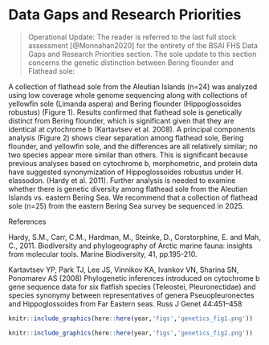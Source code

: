 # Data Gaps and Research Priorities 
> Operational Update: The reader is referred to the last full stock assessment [@Monnahan2020] for the entirety of the BSAI FHS Data Gaps and Research Priorities section. The sole update to this section concerns the genetic distinction between Bering flounder and Flathead sole:

A collection of flathead sole from the Aleutian Islands (n=24) was analyzed using low coverage whole genome sequencing along with collections of yellowfin sole (Limanda aspera) and Bering flounder (Hippoglossoides robustus) (Figure 1). Results confirmed that flathead sole is genetically distinct from Bering flounder, which is significant given that they are identical at cytochrome b (Kartavtsev et al. 2008). A principal components analysis (Figure 2) shows clear separation among flathead sole, Bering flounder, and yellowfin sole, and the differences are all relatively similar; no two species appear more similar than others. This is significant because previous analyses based on cytochrome b, morphometric, and protein data have suggested synonymization of Hippoglossoides robustus under H. elassodon. (Hardy et al. 2011). Further analysis is needed to examine whether there is genetic diversity among flathead sole from the Aleutian Islands vs. eastern Bering Sea. We recommend that a collection of flathead sole (n=25) from the eastern Bering Sea survey be sequenced in 2025.

References 

Hardy, S.M., Carr, C.M., Hardman, M., Steinke, D., Corstorphine, E. and Mah, C., 2011. Biodiversity and phylogeography of Arctic marine fauna: insights from molecular tools. Marine Biodiversity, 41, pp.195-210.

Kartavtsev YP, Park TJ, Lee JS, Vinnikov KA, Ivankov VN, Sharina SN, Ponomarev AS (2008) Phylogenetic inferences introduced on cytochrome b gene sequence data for six flatfish species (Teleostei, Pleuronectidae) and species synonymy between representatives of genera Pseuopleuronectes and Hippoglossoides from Far Eastern seas. Russ J Genet 44:451–458

 
 
```r
knitr::include_graphics(here::here(year,'figs','genetics_fig1.png'))
```


```r
knitr::include_graphics(here::here(year,'figs','genetics_fig2.png'))

```
 